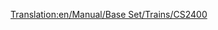 [[Translation:en/Manual/Base Set/Trains/CS2400]]
{{es/Manual/Base Set/Trains/Trenes|Imagen=
|Nombre=CS2400
|Precio=  € ( £)
|Velocidad= km/h ( mph)
|Peso= t
|Potencia=CV ( kW)
|Coste-anual= € ( £)
|Diseño=
|Duración=
|Capacidad=
|Descripción=
|Vida-real=
}}